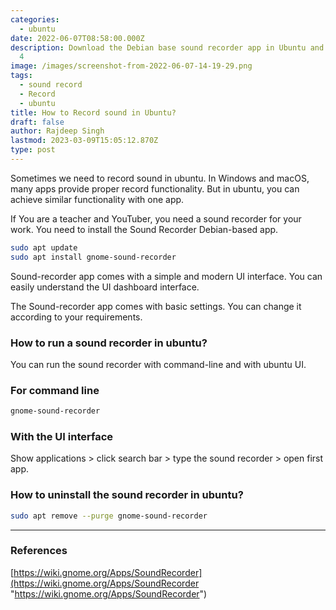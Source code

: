 ```yaml
---
categories:
  - ubuntu
date: 2022-06-07T08:58:00.000Z
description: Download the Debian base sound recorder app in Ubuntu and as well raspberry pi
  4
image: /images/screenshot-from-2022-06-07-14-19-29.png
tags:
  - sound record
  - Record
  - ubuntu
title: How to Record sound in Ubuntu?
draft: false
author: Rajdeep Singh
lastmod: 2023-03-09T15:05:12.870Z
type: post
---
```


Sometimes we need to record sound in ubuntu. In Windows and macOS, many apps
provide proper record functionality. But in ubuntu, you can achieve similar
functionality with one app.

If You are a teacher and YouTuber, you need a sound recorder for your work. You
need to install the Sound Recorder Debian-based app.

```bash
sudo apt update
sudo apt install gnome-sound-recorder
```

Sound-recorder app comes with a simple and modern UI interface. You can easily
understand the UI dashboard interface.

The Sound-recorder app comes with basic settings. You can change it according to your requirements.

### How to run a sound recorder in ubuntu?

You can run the sound recorder with command-line and with ubuntu UI.

### For command line

```bash
gnome-sound-recorder
```

### With the UI interface

Show applications > click search bar > type the sound recorder > open first app.

### How to uninstall the sound recorder in ubuntu?

```bash
sudo apt remove --purge gnome-sound-recorder
```

---

### References

[https://wiki.gnome.org/Apps/SoundRecorder](https://wiki.gnome.org/Apps/SoundRecorder "https://wiki.gnome.org/Apps/SoundRecorder")
